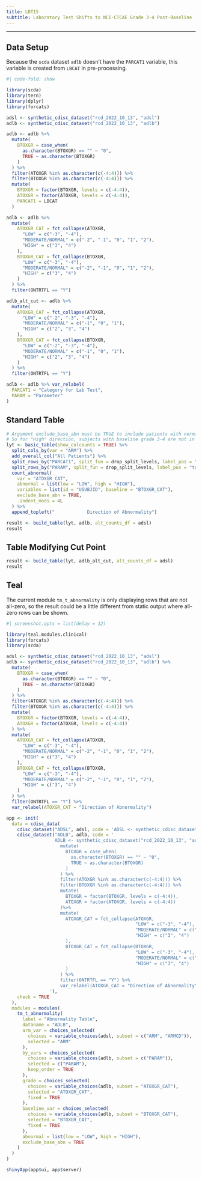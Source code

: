 ```yaml
---
title: LBT15
subtitle: Laboratory Test Shifts to NCI-CTCAE Grade 3-4 Post-Baseline
---
```


------------------------------------------------------------------------

::: panel-tabset
## Data Setup

Because the `scda` dataset `adlb` doesn't have the `PARCAT1` variable, this variable is created from `LBCAT` in pre-processing.

```r
#| code-fold: show

library(scda)
library(tern)
library(dplyr)
library(forcats)

adsl <- synthetic_cdisc_dataset("rcd_2022_10_13", "adsl")
adlb <- synthetic_cdisc_dataset("rcd_2022_10_13", "adlb")

adlb <- adlb %>%
  mutate(
    BTOXGR = case_when(
      as.character(BTOXGR) == "" ~ "0",
      TRUE ~ as.character(BTOXGR)
    )
  ) %>%
  filter(ATOXGR %in% as.character(c(-4:4))) %>%
  filter(BTOXGR %in% as.character(c(-4:4))) %>%
  mutate(
    BTOXGR = factor(BTOXGR, levels = c(-4:4)),
    ATOXGR = factor(ATOXGR, levels = c(-4:4)),
    PARCAT1 = LBCAT
  )

adlb <- adlb %>%
  mutate(
    ATOXGR_CAT = fct_collapse(ATOXGR,
      "LOW" = c("-3", "-4"),
      "MODERATE/NORMAL" = c("-2", "-1", "0", "1", "2"),
      "HIGH" = c("3", "4")
    ),
    BTOXGR_CAT = fct_collapse(BTOXGR,
      "LOW" = c("-3", "-4"),
      "MODERATE/NORMAL" = c("-2", "-1", "0", "1", "2"),
      "HIGH" = c("3", "4")
    )
  ) %>%
  filter(ONTRTFL == "Y")

adlb_alt_cut <- adlb %>%
  mutate(
    ATOXGR_CAT = fct_collapse(ATOXGR,
      "LOW" = c("-2", "-3", "-4"),
      "MODERATE/NORMAL" = c("-1", "0", "1"),
      "HIGH" = c("2", "3", "4")
    ),
    BTOXGR_CAT = fct_collapse(BTOXGR,
      "LOW" = c("-2", "-3", "-4"),
      "MODERATE/NORMAL" = c("-1", "0", "1"),
      "HIGH" = c("2", "3", "4")
    )
  ) %>%
  filter(ONTRTFL == "Y")

adlb <- adlb %>% var_relabel(
  PARCAT1 = "Category for Lab Test",
  PARAM = "Parameter"
)
```

## Standard Table

```r
# Argument exclude_base_abn must be TRUE to include patients with normal or abnormal in the opposite direction in the denom
# So for "High" direction, subjects with baseline grade 3-4 are not in the denom.
lyt <- basic_table(show_colcounts = TRUE) %>%
  split_cols_by(var = "ARM") %>%
  add_overall_col("All Patients") %>%
  split_rows_by("PARCAT1", split_fun = drop_split_levels, label_pos = "topleft", split_label = obj_label(adlb$PARCAT1)) %>%
  split_rows_by("PARAM", split_fun = drop_split_levels, label_pos = "topleft", split_label = obj_label(adlb$PARAM)) %>%
  count_abnormal(
    var = "ATOXGR_CAT",
    abnormal = list(low = "LOW", high = "HIGH"),
    variables = list(id = "USUBJID", baseline = "BTOXGR_CAT"),
    exclude_base_abn = TRUE,
    .indent_mods = 4L
  ) %>%
  append_topleft("            Direction of Abnormality")

result <- build_table(lyt, adlb, alt_counts_df = adsl)
result
```

## Table Modifying Cut Point

```r
result <- build_table(lyt, adlb_alt_cut, alt_counts_df = adsl)
result
```

## Teal

The current module `tm_t_abnormality` is only displaying rows that are not all-zero, so the result could be a little different from static output where all-zero rows can be shown.

```r
#| screenshot.opts = list(delay = 12)

library(teal.modules.clinical)
library(forcats)
library(scda)

adsl <- synthetic_cdisc_dataset("rcd_2022_10_13", "adsl")
adlb <- synthetic_cdisc_dataset("rcd_2022_10_13", "adlb") %>%
  mutate(
    BTOXGR = case_when(
      as.character(BTOXGR) == "" ~ "0",
      TRUE ~ as.character(BTOXGR)
    )
  ) %>%
  filter(ATOXGR %in% as.character(c(-4:4))) %>%
  filter(BTOXGR %in% as.character(c(-4:4))) %>%
  mutate(
    BTOXGR = factor(BTOXGR, levels = c(-4:4)),
    ATOXGR = factor(ATOXGR, levels = c(-4:4))
  ) %>%
  mutate(
    ATOXGR_CAT = fct_collapse(ATOXGR,
      "LOW" = c("-3", "-4"),
      "MODERATE/NORMAL" = c("-2", "-1", "0", "1", "2"),
      "HIGH" = c("3", "4")
    ),
    BTOXGR_CAT = fct_collapse(BTOXGR,
      "LOW" = c("-3", "-4"),
      "MODERATE/NORMAL" = c("-2", "-1", "0", "1", "2"),
      "HIGH" = c("3", "4")
    )
  ) %>%
  filter(ONTRTFL == "Y") %>%
  var_relabel(ATOXGR_CAT = "Direction of Abnormality")

app <- init(
  data = cdisc_data(
    cdisc_dataset("ADSL", adsl, code = 'ADSL <- synthetic_cdisc_dataset("rcd_2022_10_13", "adsl")'),
    cdisc_dataset("ADLB", adlb, code = '
                  ADLB <- synthetic_cdisc_dataset("rcd_2022_10_13", "adlb") %>%
                    mutate(
                      BTOXGR = case_when(
                        as.character(BTOXGR) == "" ~ "0",
                        TRUE ~ as.character(BTOXGR)
                      )
                    ) %>%
                    filter(ATOXGR %in% as.character(c(-4:4))) %>%
                    filter(BTOXGR %in% as.character(c(-4:4))) %>%
                    mutate(
                      BTOXGR = factor(BTOXGR, levels = c(-4:4)),
                      ATOXGR = factor(ATOXGR, levels = c(-4:4))
                    )%>%
                    mutate(
                      ATOXGR_CAT = fct_collapse(ATOXGR,
                                                "LOW" = c("-3", "-4"),
                                                "MODERATE/NORMAL" = c("-2", "-1", "0", "1", "2"),
                                                "HIGH" = c("3", "4")
                      ),
                      BTOXGR_CAT = fct_collapse(BTOXGR,
                                                "LOW" = c("-3", "-4"),
                                                "MODERATE/NORMAL" = c("-2", "-1", "0", "1", "2"),
                                                "HIGH" = c("3", "4")
                      )
                    ) %>%
                    filter(ONTRTFL == "Y") %>%
                    var_relabel(ATOXGR_CAT = "Direction of Abnormality")
                '),
    check = TRUE
  ),
  modules = modules(
    tm_t_abnormality(
      label = "Abnormality Table",
      dataname = "ADLB",
      arm_var = choices_selected(
        choices = variable_choices(adsl, subset = c("ARM", "ARMCD")),
        selected = "ARM"
      ),
      by_vars = choices_selected(
        choices = variable_choices(adlb, subset = c("PARAM")),
        selected = c("PARAM"),
        keep_order = TRUE
      ),
      grade = choices_selected(
        choices = variable_choices(adlb, subset = "ATOXGR_CAT"),
        selected = "ATOXGR_CAT",
        fixed = TRUE
      ),
      baseline_var = choices_selected(
        choices = variable_choices(adlb, subset = "BTOXGR_CAT"),
        selected = "BTOXGR_CAT",
        fixed = TRUE
      ),
      abnormal = list(low = "LOW", high = "HIGH"),
      exclude_base_abn = TRUE
    )
  )
)

shinyApp(app$ui, app$server)
```
:::
